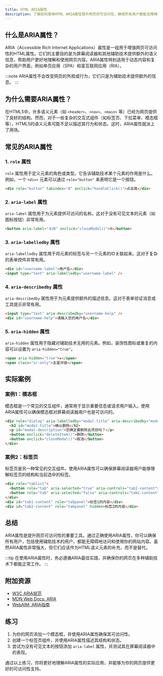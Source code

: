 ```yaml
---
title: HTML ARIA属性
description: 了解如何使用HTML ARIA属性提升网页的可访问性，确保所有用户都能无障碍地访问你的网站内容。
---
```


## 什么是ARIA属性？

ARIA（Accessible Rich Internet Applications）属性是一组用于增强网页可访问性的HTML属性。它们的主要目的是为屏幕阅读器和其他辅助技术提供额外的语义信息，帮助用户更好地理解和使用网页内容。ARIA属性特别适用于动态内容和复杂的用户界面，例如单页应用（SPA）和富互联网应用（RIA）。

:::note
ARIA属性不会改变网页的外观或行为，它们只是为辅助技术提供额外的信息。
:::

## 为什么需要ARIA属性？

在HTML5中，许多语义元素（如 `<header>`、`<nav>`、`<main>` 等）已经为网页提供了良好的结构。然而，对于一些复杂的交互式组件（如标签页、下拉菜单、模态框等），HTML5的语义元素可能不足以描述其行为和状态。这时，ARIA属性就派上了用场。

## 常见的ARIA属性

### 1. `role` 属性

`role` 属性用于定义元素的角色或类型。它告诉辅助技术某个元素的作用是什么。例如，一个 `<div>` 元素可以通过 `role="button"` 来表明它是一个按钮。

```html
<div role="button" tabindex="0" onclick="handleClick()">点击我</div>
```

### 2. `aria-label` 属性

`aria-label` 属性用于为元素提供可访问的名称。这对于没有可见文本的元素（如图标按钮）非常有用。

```html
<button aria-label="关闭" onclick="closeModal()">X</button>
```

### 3. `aria-labelledby` 属性

`aria-labelledby` 属性用于将元素的标签与另一个元素的ID关联起来。这对于复杂的表单控件非常有用。

```html
<div id="username-label">用户名</div>
<input type="text" aria-labelledby="username-label" />
```

### 4. `aria-describedby` 属性

`aria-describedby` 属性用于为元素提供额外的描述信息。这对于表单验证消息或工具提示非常有用。

```html
<input type="text" aria-describedby="username-help" />
<div id="username-help">请输入您的用户名</div>
```

### 5. `aria-hidden` 属性

`aria-hidden` 属性用于隐藏对辅助技术无用的元素。例如，装饰性图标或重复的内容可以设置为 `aria-hidden="true"`。

```html
<span aria-hidden="true">★</span>
<span class="sr-only">五星评级</span>
```

## 实际案例

### 案例1：模态框

模态框是一个常见的交互组件，通常用于显示重要信息或请求用户输入。使用ARIA属性可以确保模态框对屏幕阅读器用户也是可访问的。

```html
<div role="dialog" aria-labelledby="modal-title" aria-describedby="modal-description">
  <h2 id="modal-title">确认删除</h2>
  <p id="modal-description">您确定要删除此项目吗？</p>
  <button onclick="deleteItem()">删除</button>
  <button onclick="closeModal()">取消</button>
</div>
```

### 案例2：标签页

标签页是另一种常见的交互组件。使用ARIA属性可以确保屏幕阅读器用户能够理解标签页的结构和当前选中的标签。

```html
<div role="tablist">
  <button role="tab" aria-selected="true" aria-controls="tab1-content">标签1</button>
  <button role="tab" aria-selected="false" aria-controls="tab2-content">标签2</button>
</div>
<div id="tab1-content" role="tabpanel">标签1的内容</div>
<div id="tab2-content" role="tabpanel" hidden>标签2的内容</div>
```

## 总结

ARIA属性是提升网页可访问性的重要工具。通过正确使用ARIA属性，你可以确保所有用户，包括使用辅助技术的用户，都能无障碍地访问和使用你的网站内容。虽然ARIA属性非常强大，但它们应该作为HTML语义元素的补充，而不是替代。

:::tip
在使用ARIA属性时，务必遵循ARIA最佳实践，并确保你的网页在多种辅助技术下都能正常工作。
:::

## 附加资源

- [W3C ARIA规范](https://www.w3.org/TR/wai-aria/)
- [MDN Web Docs: ARIA](https://developer.mozilla.org/zh-CN/docs/Web/Accessibility/ARIA)
- [WebAIM: ARIA指南](https://webaim.org/techniques/aria/)

## 练习

1. 为你的网页添加一个模态框，并使用ARIA属性确保其可访问性。
2. 创建一个标签页组件，并使用ARIA属性描述其结构和状态。
3. 尝试为没有可见文本的按钮添加 `aria-label` 属性，并测试其在屏幕阅读器中的表现。

通过以上练习，你将更好地理解ARIA属性的实际应用，并能够为你的网页提供更好的可访问性支持。